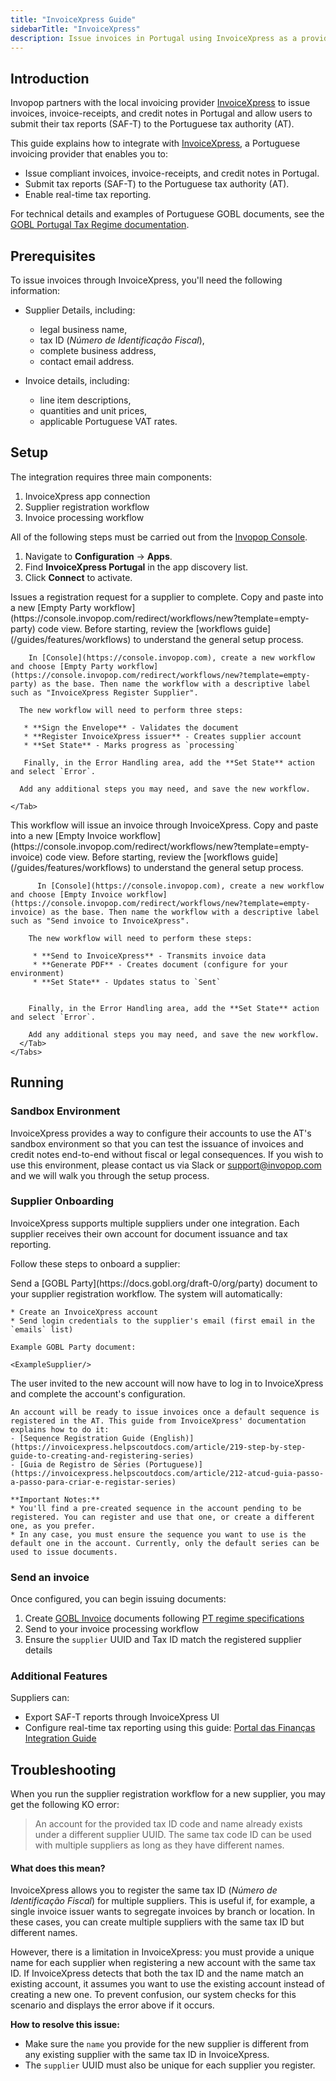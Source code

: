 ```yaml
---
title: "InvoiceXpress Guide"
sidebarTitle: "InvoiceXpress"
description: Issue invoices in Portugal using InvoiceXpress as a provider.
---
```



## Introduction

Invopop partners with the local invoicing provider [InvoiceXpress](https://invoicexpress.com/) to issue invoices, invoice-receipts, and credit notes in Portugal and allow users to submit their tax reports (SAF-T) to the Portuguese tax authority (AT).

This guide explains how to integrate with [InvoiceXpress](https://invoicexpress.com/), a Portuguese invoicing provider that enables you to:

* Issue compliant invoices, invoice-receipts, and credit notes in Portugal.
* Submit tax reports (SAF-T) to the Portuguese tax authority (AT).
* Enable real-time tax reporting.

For technical details and examples of Portuguese GOBL documents, see the [GOBL Portugal Tax Regime documentation](https://github.com/invopop/gobl/blob/main/regimes/pt/README.md).

## Prerequisites
To issue invoices through InvoiceXpress, you'll need the following information:

* Supplier Details, including:
  * legal business name,
  * tax ID (_Número de Identificação Fiscal_),
  * complete business address,
  * contact email address.

* Invoice details, including:
  * line item descriptions,
  * quantities and unit prices,
  * applicable Portuguese VAT rates.

## Setup

The integration requires three main components:

1. InvoiceXpress app connection
2. Supplier registration workflow
3. Invoice processing workflow

All of the following steps must be carried out from the [Invopop Console](https://console.invopop.com).
<Steps>

<Step title="Connect InvoiceXpress App">

  1. Navigate to **Configuration** →  **Apps**.
  2. Find **InvoiceXpress Portugal** in the app discovery list.
  3. Click **Connect** to activate.

</Step>

<Step title="Configure the supplier registration workflow">
  <Tabs>
    <Tab title="Template">
      <Card iconType="duotone" title="InvoiceXpress register supplier workflow" icon="code-branch" href="https://console.invopop.com/redirect/workflows/new?template=pt-ix-register-supplier" cta="Add to my workspace">
      Issues a registration request for a supplier to complete.
      </Card>
    </Tab>
    <Tab title="Code">
      Copy and paste into a new [Empty Party workflow](https://console.invopop.com/redirect/workflows/new?template=empty-party) code view.
      <RegisterSupplier />
    </Tab>
    <Tab title="Build from scratch">
        Before starting, review the [workflows guide](/guides/features/workflows) to understand the general setup process.

        In [Console](https://console.invopop.com), create a new workflow and choose [Empty Party workflow](https://console.invopop.com/redirect/workflows/new?template=empty-party) as the base. Then name the workflow with a descriptive label such as "InvoiceXpress Register Supplier".

      The new workflow will need to perform three steps:

       * **Sign the Envelope** - Validates the document
       * **Register InvoiceXpress issuer** - Creates supplier account
       * **Set State** - Marks progress as `processing`

       Finally, in the Error Handling area, add the **Set State** action and select `Error`.

      Add any additional steps you may need, and save the new workflow.

    </Tab>
  </Tabs>
</Step>


<Step title="Prepare Invoice Workflow">
    <Tabs>
      <Tab title="Template">
        <Card iconType="duotone" title="InvoiceXpress issue invoice workflow" icon="code-branch" href="https://console.invopop.com/redirect/workflows/new?template=pt-ix-issue-invoice" cta="Add to my workspace">
        This workflow will issue an invoice through InvoiceXpress.
        </Card>
      </Tab>
      <Tab title="Code">
        Copy and paste into a new [Empty Invoice workflow](https://console.invopop.com/redirect/workflows/new?template=empty-invoice) code view.
        <IssueInvoice />
      </Tab>
      <Tab title="Build from scratch">
          Before starting, review the [workflows guide](/guides/features/workflows) to understand the general setup process.

          In [Console](https://console.invopop.com), create a new workflow and choose [Empty Invoice workflow](https://console.invopop.com/redirect/workflows/new?template=empty-invoice) as the base. Then name the workflow with a descriptive label such as "Send invoice to InvoiceXpress".

        The new workflow will need to perform these steps:

         * **Send to InvoiceXpress** - Transmits invoice data
         * **Generate PDF** - Creates document (configure for your environment)
         * **Set State** - Updates status to `Sent`


        Finally, in the Error Handling area, add the **Set State** action and select `Error`.

        Add any additional steps you may need, and save the new workflow.
      </Tab>
    </Tabs>
  </Step>
</Steps>

## Running

### Sandbox Environment

InvoiceXpress provides a way to configure their accounts to use the AT's sandbox environment so that you can test the issuance of invoices and credit notes end-to-end without fiscal or legal consequences. If you wish to use this environment, please contact us via Slack or support@invopop.com and we will walk you through the setup process.

### Supplier Onboarding

InvoiceXpress supports multiple suppliers under one integration. Each supplier receives their own account for document issuance and tax reporting.

Follow these steps to onboard a supplier:

<Steps>
  <Step title="Submit Supplier Information">
    Send a [GOBL Party](https://docs.gobl.org/draft-0/org/party) document to your supplier registration workflow. The system will automatically:

    * Create an InvoiceXpress account
    * Send login credentials to the supplier's email (first email in the `emails` list)

    Example GOBL Party document:

    <ExampleSupplier/>
  </Step>

  <Step title="Configure InvoiceXpress account">
    The user invited to the new account will now have to log in to InvoiceXpress and complete the account's configuration.

    An account will be ready to issue invoices once a default sequence is registered in the AT. This guide from InvoiceXpress' documentation explains how to do it:
    - [Sequence Registration Guide (English)](https://invoicexpress.helpscoutdocs.com/article/219-step-by-step-guide-to-creating-and-registering-series)
    - [Guia de Registro de Séries (Portuguese)](https://invoicexpress.helpscoutdocs.com/article/212-atcud-guia-passo-a-passo-para-criar-e-registar-series)

    **Important Notes:**
    * You'll find a pre-created sequence in the account pending to be registered. You can register and use that one, or create a different one, as you prefer.
    * In any case, you must ensure the sequence you want to use is the default one in the account. Currently, only the default series can be used to issue documents.
  </Step>
</Steps>

### Send an invoice
Once configured, you can begin issuing documents:

1. Create [GOBL Invoice](https://docs.gobl.org/draft-0/bill/invoice) documents following [PT regime specifications](https://github.com/invopop/gobl/blob/main/regimes/pt/README.md)
2. Send to your invoice processing workflow
3. Ensure the `supplier` UUID and Tax ID match the registered supplier details

### Additional Features

Suppliers can:
- Export SAF-T reports through InvoiceXpress UI
- Configure real-time tax reporting using this guide: [Portal das Finanças Integration Guide](https://invoicexpress.helpscoutdocs.com/article/92-como-crio-um-sub-utilizador-no-portal-das-financas)

## Troubleshooting

<AccordionGroup>

<Accordion title="Error: “An account for the provided tax ID code and name already exists…”">
When you run the supplier registration workflow for a new supplier, you may get the following KO error:

> An account for the provided tax ID code and name already exists under a different supplier UUID. The same tax code ID can be used with multiple suppliers as long as they have different names.

#### What does this mean?

InvoiceXpress allows you to register the same tax ID (_Número de Identificação Fiscal_) for multiple suppliers. This is useful if, for example, a single invoice issuer wants to segregate invoices by branch or location. In these cases, you can create multiple suppliers with the same tax ID but different names.

However, there is a limitation in InvoiceXpress: you must provide a unique name for each supplier when registering a new account with the same tax ID. If InvoiceXpress detects that both the tax ID and the name match an existing account, it assumes you want to use the existing account instead of creating a new one. To prevent confusion, our system checks for this scenario and displays the error above if it occurs.

**How to resolve this issue:**
- Make sure the `name` you provide for the new supplier is different from any existing supplier with the same tax ID in InvoiceXpress.
- The `supplier` UUID must also be unique for each supplier you register.
</Accordion>

</AccordionGroup>
